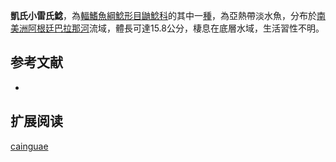 {{Speciesbox
| name = 凱氏小雷氏鯰
| image = 
| image_width = 250px
| status = NE
| status_system = IUCN3.1
| genus = Rhamdella
| species = cainguae
| authority = Bockmann & Miquelarena, 2008
| synonyms = 
}}

'''凱氏小雷氏鯰'''，為[[輻鰭魚綱|輻鰭魚綱]][[鯰形目|鯰形目]][[鼬鯰科|鼬鯰科]]的其中一[[種|種]]，為亞熱帶淡水魚，分布於[[南美洲|南美洲]][[阿根廷|阿根廷]][[巴拉那河|巴拉那河]]流域，體長可達15.8公分，棲息在底層水域，生活習性不明。

==参考文献==
*{{FishBase_species|genus=Rhamdella|species=cainguae|year=2015|month=7}}

== 扩展阅读 ==
{{refbegin}}
{{wikispecies-inline|Rhamdella cainguae|凱氏小雷氏鯰}}
{{refend}}
{{Taxonbar|from=Q593884}}

[[Category:小雷氏鯰屬|cainguae]]